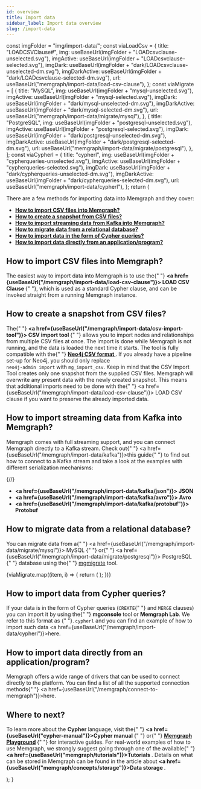```yaml
---
id: overview
title: Import data
sidebar_label: Import data overview
slug: /import-data
---
```



  const imgFolder = "img/import-data/";
  const viaLoadCsv = {
    title: "LOADCSVClause#",
    img: useBaseUrl(imgFolder + "LOADcsvclause-unselected.svg"),
    imgActive: useBaseUrl(imgFolder + "LOADcsvclause-selected.svg"),
    imgDark: useBaseUrl(imgFolder + "dark/LOADcsvclause-unselected-dm.svg"),
    imgDarkActive: useBaseUrl(imgFolder + "dark/LOADcsvclause-selected-dm.svg"),
    url: useBaseUrl("memgraph/import-data/load-csv-clause"),
  };
  const viaMigrate = [
    {
      title: "MySQL",
      img: useBaseUrl(imgFolder + "mysql-unselected.svg"),
      imgActive: useBaseUrl(imgFolder + "mysql-selected.svg"),
      imgDark: useBaseUrl(imgFolder + "dark/mysql-unselected-dm.svg"),
      imgDarkActive: useBaseUrl(imgFolder + "dark/mysql-selected-dm.svg"),
      url: useBaseUrl("memgraph/import-data/migrate/mysql"),
    },
    {
      title: "PostgreSQL",
      img: useBaseUrl(imgFolder + "postgresql-unselected.svg"),
      imgActive: useBaseUrl(imgFolder + "postgresql-selected.svg"),
      imgDark: useBaseUrl(imgFolder + "dark/postgresql-unselected-dm.svg"),
      imgDarkActive: useBaseUrl(imgFolder + "dark/postgresql-selected-dm.svg"),
      url: useBaseUrl("memgraph/import-data/migrate/postgresql"),
    },
  ];
  const viaCypherl = {
    title: "cypherl",
    img: useBaseUrl(imgFolder + "cypherqueries-unselected.svg"),
    imgActive: useBaseUrl(imgFolder + "cypherqueries-selected.svg"),
    imgDark: useBaseUrl(imgFolder + "dark/cypherqueries-unselected-dm.svg"),
    imgDarkActive: useBaseUrl(imgFolder + "dark/cypherqueries-selected-dm.svg"),
    url: useBaseUrl("memgraph/import-data/cypherl"),
  };
  return (
    <Container size="small">
      <div className={styles.connectToMemgraph}>
        <section>
          <p>
            There are a few methods for importing data into Memgraph and they
            cover:
          </p>
          <ul>
            <li>
              <b>
                <a href="#csv">How to import CSV files into Memgraph?</a>
              </b>
            </li>
            <li>
              <b>
                <a href="#csv-tool">How to create a snapshot from CSV files?</a>
              </b>
            </li>
            <li>
              <b>
                <a href="#kafka">
                  How to import streaming data from Kafka into Memgraph?
                </a>
              </b>
            </li>
            <li>
              <b>
                <a href="#migrate">
                  How to migrate data from a relational database?
                </a>
              </b>
            </li>
            <li>
              <b>
                <a href="#queries">
                  How to import data in the form of Cypher queries?
                </a>
              </b>
            </li>
            <li>
              <b>
                <a href="#application">
                  How to import data directly from an application/program?
                </a>
              </b>
            </li>
          </ul>
        </section>
        <section>
          <h2 id="csv">How to import CSV files into Memgraph?</h2>
          <p>
            The easiest way to import data into Memgraph is to use the{" "}
            <b>
              <a href={useBaseUrl("/memgraph/import-data/load-csv-clause")}>
                LOAD CSV Clause
              </a>
            </b>{" "}, which is used as a standard Cypher clause, and can be
            invoked straight from a running Memgraph instance.
          </p>
          <ConnectButton
            title={viaLoadCsv.title}
            url={viaLoadCsv.url}
            img={viaLoadCsv.img}
            imgActive={viaLoadCsv.imgActive}
            imgDark={viaLoadCsv.imgDark}
            imgDarkActive={viaLoadCsv.imgDarkActive}
          />
        </section>
        <section>
          <h2 id="csv-tool">How to create a snapshot from CSV files?</h2>
          <p>
            The{" "}
            <b>
              <a href={useBaseUrl("/memgraph/import-data/csv-import-tool")}>
                CSV import tool
              </a>
            </b>{" "} allows you to import nodes and relationships from multiple
            CSV files at once. The import is done while Memgraph is not running,
            and the data is loaded the next time it starts. The tool is
            fully compatible with the{" "}
            <b>
              <a href="https://neo4j.com/docs/operations-manual/current/tools/import/">
                Neo4j CSV format
              </a>
            </b>
            . If you already have a pipeline set-up for Neo4j, you should only replace<br/>
            <code>neo4j-admin import</code> with <code>mg_import_csv</code>. Keep
            in mind that the CSV Import Tool creates only one snapshot from the supplied
            CSV files. Memgraph will overwrite any present data with the newly created
            snapshot. This means that additional imports need to be done with the{" "}
            <a href={useBaseUrl("/memgraph/import-data/load-csv-clause")}>
              LOAD CSV clause
            </a> if you want to preserve the already imported data.
          </p>
        </section>
        <section>
          <h2 id="kafka">
            How to import streaming data from Kafka into Memgraph?
          </h2>
          <p>
            Memgraph comes with full streaming support, and you can connect Memgraph
            directly to a Kafka stream. Check out{" "}
            <a href={useBaseUrl("/memgraph/import-data/kafka")}>this guide</a>{" "}
            to find out how to connect to a Kafka stream and take a look at the examples
            with different serialization mechanisms:
          </p>
          {/*<ConnectButton
            title={viaKafka.title}
            url={viaKafka.url}
            img={viaKafka.img}
            imgActive={viaKafka.imgActive}
            imgDark={viaKafka.imgDark}
            imgDarkActive={viaKafka.imgDarkActive}
          />*/}
          <ul>
            <li>
              <b>
                <a href={useBaseUrl("/memgraph/import-data/kafka/json")}>
                  JSON
                </a>
              </b>
            </li>
            <li>
              <b>
                <a href={useBaseUrl("/memgraph/import-data/kafka/avro")}>
                  Avro
                </a>
              </b>
            </li>
            <li>
              <b>
                <a href={useBaseUrl("/memgraph/import-data/kafka/protobuf")}>
                  Protobuf
                </a>
              </b>
            </li>
          </ul>
        </section>
        <section>
          <h2 id="migrate">How to migrate data from a relational database?</h2>
          <p>
            You can migrate data from a{" "}
            <a href={useBaseUrl("/memgraph/import-data/migrate/mysql")}>
              MySQL
            </a>{" "}
            or{" "}
            <a href={useBaseUrl("/memgraph/import-data/migrate/postgresql")}>
              PostgreSQL
            </a>{" "}
            database using the{" "}
            <a href="https://github.com/memgraph/mgmigrate">mgmigrate</a> tool.
          </p>
          <div className={styles.connectToMemgraph__grid}>
            {viaMigrate.map((item, i) => {
              return (
                <ConnectButton
                  key={i}
                  url={item.url}
                  title={item.title}
                  img={item.img}
                  imgActive={item.imgActive}
                  imgDark={item.imgDark}
                  imgDarkActive={item.imgDarkActive}
                />
              );
            })}
          </div>
        </section>
        <section>
          <h2 id="queries">How to import data from Cypher queries?</h2>
          <p>
            If your data is in the form of Cypher queries (<code>CREATE</code>{" "}
            and <code>MERGE</code> clauses) you can import it by using the{" "}
            <b>mgconsole</b> tool or <b>Memgraph Lab</b>. We refer to this format as
            {" "}<code>.cypherl</code> and you can find an example of how to import such
            data <a href={useBaseUrl("/memgraph/import-data/cypherl")}>here</a>.
          </p>
          <ConnectButton
            title={viaCypherl.title}
            url={viaCypherl.url}
            img={viaCypherl.img}
            imgActive={viaCypherl.imgActive}
            imgDark={viaCypherl.imgDark}
            imgDarkActive={viaCypherl.imgDarkActive}
          />
        </section>
        <section>
          <h2 id="application">
            How to import data directly from an application/program?
          </h2>
          <p>
            Memgraph offers a wide range of drivers that can be used to connect
            directly to the platform. You can find a list of all the supported
            connection methods{" "}
            <a href={useBaseUrl("/memgraph/connect-to-memgraph")}>here</a>.
          </p>
        </section>
        <section>
          <h2>Where to next?</h2>
          <p>
            To learn more about the <b>Cypher</b> language, visit the{" "}
            <b>
              <a href={useBaseUrl("cypher-manual")}>Cypher manual</a>
            </b>{" "}
            or{" "}
            <b>
              <a href="https://playground.memgraph.com/">Memgraph Playground</a>
            </b>{" "}
            for interactive guides. For real-world examples of how to use
            Memgraph, we strongly suggest going through one of the available{" "}
            <b>
              <a href={useBaseUrl("memgraph/tutorials")}>Tutorials</a>
            </b>
            . Details on what can be stored in Memgraph can be found in the article
            about <b>
              <a href={useBaseUrl("memgraph/concepts/storage")}>Data storage</a>
            </b>.
          </p>
        </section>
      </div>
    </Container>
  );
}
